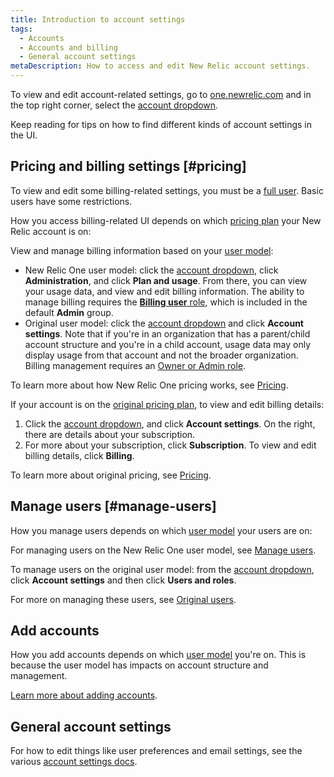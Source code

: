 ```yaml
---
title: Introduction to account settings
tags:
  - Accounts
  - Accounts and billing
  - General account settings
metaDescription: How to access and edit New Relic account settings.
---
```


To view and edit account-related settings, go to [one.newrelic.com](https://one.newrelic.com) and in the top right corner, select the [account dropdown](/docs/using-new-relic/welcome-new-relic/get-started/glossary#account-dropdown). 

Keep reading for tips on how to find different kinds of account settings in the UI. 

## Pricing and billing settings [#pricing]

To view and edit some billing-related settings, you must be a [full user](/docs/accounts/accounts-billing/new-relic-one-user-management/new-relic-one-user-model-understand-user-structure/#user-type). Basic users have some restrictions.

How you access billing-related UI depends on which [pricing plan](/docs/accounts/original-accounts-billing/original-product-based-pricing/overview-changes-pricing-user-model#pricing-plans) your New Relic account is on: 

<CollapserGroup>
<Collapser className="freq-link" id="new-relic-one-pricing" title="New Relic One pricing UI">

View and manage billing information based on your [user model](/docs/accounts/original-accounts-billing/original-product-based-pricing/overview-changes-pricing-user-model/#user-models):

* New Relic One user model: click the [account dropdown](/docs/using-new-relic/welcome-new-relic/get-started/glossary#account-dropdown), click **Administration**, and click **Plan and usage**. From there, you can view your usage data, and view and edit billing information. The ability to manage billing requires the [**Billing user** role](https://docs.newrelic.com/docs/accounts/accounts-billing/new-relic-one-user-management/new-relic-one-user-model-understand-user-structure#roles), which is included in the default **Admin** group. 
* Original user model: click the [account dropdown](/docs/using-new-relic/welcome-new-relic/get-started/glossary#account-dropdown) and click **Account settings**. Note that if you're in an organization that has a parent/child account structure and you're in a child account, usage data may only display usage from that account and not the broader organization. Billing management requires an [Owner or Admin role](https://docs.newrelic.com/docs/accounts/original-accounts-billing/original-users-roles/users-roles-original-user-model#roles). 

To learn more about how New Relic One pricing works, see [Pricing](/docs/accounts/accounts-billing/new-relic-one-pricing-billing/new-relic-one-pricing-billing/). 

</Collapser>

<Collapser className="freq-link" id="original-pricing" title="Original pricing UI">

If your account is on the [original pricing plan](/docs/accounts/original-accounts-billing/original-product-based-pricing/overview-changes-pricing-user-model#pricing-plans), to view and edit billing details: 

1. Click the [account dropdown](/docs/using-new-relic/welcome-new-relic/get-started/glossary#account-dropdown), and click **Account settings**. On the right, there are details about your subscription. 
2. For more about your subscription, click **Subscription**. To view and edit billing details, click **Billing**.

To learn more about original pricing, see [Pricing](/docs/accounts/original-accounts-billing/product-pricing/product-based-pricing). 

</Collapser>
</CollapserGroup>


## Manage users [#manage-users]

How you manage users depends on which [user model](/docs/accounts/original-accounts-billing/original-product-based-pricing/overview-changes-pricing-user-model/#user-models) your users are on:

<CollapserGroup>
<Collapser className="freq-link" id="new-relic-one-user-model" title="New Relic One user model">

For managing users on the New Relic One user model, see [Manage users](/docs/accounts/accounts-billing/new-relic-one-user-management/add-manage-users-groups-roles/#where).

</Collapser>

<Collapser className="freq-link" id="original-user-model" title="Original user model">

To manage users on the original user model: from the [account dropdown](/docs/using-new-relic/welcome-new-relic/get-started/glossary#account-dropdown), click **Account settings** and then click **Users and roles**. 

For more on managing these users, see [Original users](/docs/accounts/original-accounts-billing/original-users-roles/users-roles-original-user-model/).

</Collapser>
</CollapserGroup>

## Add accounts 

How you add accounts depends on which [user model](/docs/accounts/original-accounts-billing/original-product-based-pricing/overview-changes-pricing-user-model/#user-models) you're on. This is because the user model has impacts on account structure and management. 

[Learn more about adding accounts](https://docs.newrelic.com/docs/accounts/accounts-billing/account-structure/mastersub-account-structure#creating).

## General account settings

For how to edit things like user preferences and email settings, see the various [account settings docs](/docs/accounts). 

